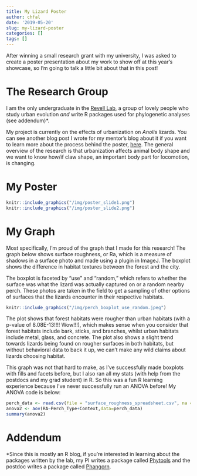 ```yaml
---
title: My Lizard Poster
author: chfal
date: '2019-05-20'
slug: my-lizard-poster
categories: []
tags: []
---
```



After winning a small research grant with my university, I was asked to create a poster presentation about my work to show off at this year's showcase, so I'm going to talk a little bit about that in this post!

# The Research Group

I am the only undergraduate in the [Revell Lab](http://faculty.umb.edu/liam.revell/), a group of lovely people who study urban evolution _and_ write R packages used for phylogenetic analyses (see addendum)*. 

My project is currently on the effects of urbanization on _Anolis_ lizards. You can see another blog post I wrote for my mentor's blog about it if you want to learn more about the process behind the poster, [here](https://urbanevolution-litc.com/2019/05/20/claws-in-the-city/). The general overview of the research is that urbanization affects animal body shape and we want to know how/if claw shape, an important body part for locomotion, is changing.

# My Poster

```r
knitr::include_graphics("/img/poster_slide1.png")
knitr::include_graphics("/img/poster_slide2.png")
```

# My Graph

Most specifically, I'm proud of the graph that I made for this research! The graph below shows surface roughness, or Ra, which is a measure of shadows in a surface photo and made using a plugin in ImageJ. The boxplot shows the difference in habitat textures between the forest and the city.

The boxplot is faceted by "use" and "random," which refers to whether the surface was what the lizard was actually captured on or a random nearby perch. These photos are taken in the field to get a sampling of other options of surfaces that the lizards encounter in their respective habitats.

```r
knitr::include_graphics("/img/perch_boxplot_use_random.jpeg")
```

The plot shows that forest habitats were rougher than urban habitats (with a p-value of 8.08E-13!!!! Wow!!!), which makes sense when you consider that forest habitats include bark, sticks, and branches, whilst urban habitats include metal, glass, and concrete. The plot also shows a slight trend towards lizards being found on rougher surfaces in both habitats, but without behavioral data to back it up, we can't make any wild claims about lizards choosing habitat.

This graph was not that hard to make, as I've successfully made boxplots with fills and facets before, but I also ran all my stats (with help from the postdocs and my grad student) in R. So this was a fun R learning experience because I've never successfully run an ANOVA before! My ANOVA code is below:

```r
perch_data <- read.csv(file = "surface_roughness_spreadsheet.csv", na = "n/a")
anova2 <- aov(RA~Perch_Type+Context,data=perch_data)
summary(anova2)
```

# Addendum

*Since this is mostly an R blog, if you're interested in learning about the packages written by the lab, my PI writes a package called [Phytools](https://cran.r-project.org/web/packages/phytools/index.html) and the postdoc writes a package called [Phangorn](https://phangorn.org/).